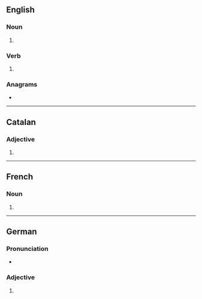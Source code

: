 {{also|inversés}}
==English==

===Noun===
{{head|en|noun form}}

# {{plural of|en|inverse}}

===Verb===
{{head|en|verb form}}

# {{en-third-person singular of|inverse}}

===Anagrams===
* {{anagrams|en|a=eeinrssv|inserves|versines}}

----

==Catalan==

===Adjective===
{{head|ca|adjective form}}

# {{feminine plural of|ca|invers}}

----

==French==

===Noun===
{{head|fr|noun plural form|g=m}}

# {{plural of|fr|inverse}}

----

==German==

===Pronunciation===
* {{audio|de|De-inverses.ogg|Audio}}

===Adjective===
{{head|de|adjective form}}

# {{de-adj form of|invers}}